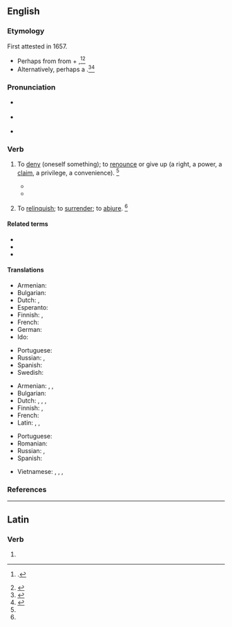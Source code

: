 ==English==
{{was wotd|2011|September|29}}

===Etymology===
{{root|en|ine-pro|h₁eǵ}}
First attested in 1657.
* Perhaps from {{bor|en|la|abnegō||to refuse, reject}} from {{m|la|ab||away from}} + {{m|la|negō||to deny}},<ref>{{R:OCD2|page=3}}.</ref><ref name=SOED>{{R:SOED5|page=6}}</ref>
* Alternatively, perhaps a {{back-form|en|abnegation|nocap=1}}.<ref>{{R:CDOE|page=3}}</ref><ref>{{R:MW3 1976|page=4}}</ref>

===Pronunciation===
* {{a|US}} {{IPA|en|/ˈæb.nɪ.ɡeɪt/|/ˈæb.ni.ɡeɪt/}}
* {{a|RP}} {{IPA|en|/ˈæb.nɪ.ɡeɪt/}}
* {{audio|en|En-us-abnegate.ogg|Audio (US)}}

===Verb===
{{en-verb}}

# {{lb|en|transitive}} To [[deny]] (oneself something); to [[renounce]] or give up (a right, a power, a [[claim]], a privilege, a convenience). {{defdate|First attested in the early 17<sup>th</sup> century.}}<ref name=SOED/>
#* {{quote-journal|en|date=December 10 1898|title=Asbell v. State|work=The Pacific Reporter|volume=55|page=339|passage=To compel a state, upon theories of doubtful statutory interpretation, to appear as defendant suitor in its own courts, and to litigate with private parties as to whether it had '''abnegated''' its sovereignty of exemption, would be intolerable.}}
#* {{quote-journal|en|date=1875 January|journal=Brownson's Quarterly Review|page=20|passage=All ancient and modern histories of nations '''abnegate''' God.}}
# {{lb|en|transitive}} To [[relinquish]]; to [[surrender]]; to [[abjure]]. {{defdate|First attested in the mid 18<sup>th</sup> century.}}<ref name=SOED/>

====Related terms====
* {{l|en|abnegation}}
* {{l|en|abnegator}}
* {{l|en|abnegatory}}

====Translations====
{{trans-top|to deny oneself something}}
* Armenian: {{t+|hy|հրաժարվել|sc=Armn}}
* Bulgarian: {{t|bg|[[отказвам]] (се от)|sc=Cyrl}}
* Dutch: {{t+|nl|ontzeggen}},
* Esperanto: {{t|eo|abnegacii}}
* Finnish: {{t+|fi|kieltää}}, {{t+|fi|luovuttaa}}
* French: {{t+|fr|abnéguer}}
* German: {{t+|de|entsagen}}
* Ido: {{t+|io|abnegar}}
{{trans-mid}}
* Portuguese: {{t+|pt|abnegar}}
* Russian: {{t+|ru|отка́зываться}}, {{t+|ru|отрека́ться}}
* Spanish: {{t+|es|abnegar}}
* Swedish: {{t+|sv|avsäga sig}}
{{trans-bottom}}

{{trans-top|to reject, to deny}}
* Armenian: {{t+|hy|ուրանալ|sc=Armn}}, {{t+|hy|մերժել|sc=Armn}}, {{t+|hy|ժխտել|sc=Armn}}
* Bulgarian: {{t+|bg|отхвърлям|sc=Cyrl}}
* Dutch: {{t+|nl|verwerpen}}, {{t+|nl|ontzeggen}}, {{t+|nl|verzaken}}, {{t+|nl|afzweren}}
* Finnish: {{t+|fi|torjua}}, {{t+|fi|kieltää}}
* French: {{t+|fr|abnéguer}}
* Latin: {{t|la|abnegō}}, {{t|la|negō}}, {{t|la|dēnegō}}
{{trans-mid}}
* Portuguese: {{t+|pt|abnegar}}
* Romanian: {{t+|ro|abnega}}
* Russian: {{t+|ru|отрека́ться}}, {{t+|ru|отверга́ть}}
* Spanish: {{t+|es|rechazar}}
{{trans-bottom}}

{{checktrans-top}}
{{trans-mid}}
* Vietnamese: {{t+check|vi|nhịn}}, {{t+check|vi|bỏ}}, {{t+check|vi|từ bỏ}}, {{t-check|vi|từ chối không nhận}}
{{trans-bottom}}

===References===
<references/>

----

==Latin==

===Verb===
{{la-verb-form|abnegāte}}

# {{inflection of|la|abnegō||2|p|pres|actv|impr}}